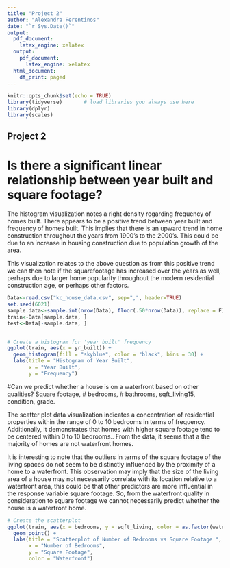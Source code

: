 ---
title: "Project 2"
author: "Alexandra Ferentinos"
date: "`r Sys.Date()`"
output:
  pdf_document: 
    latex_engine: xelatex
  output:
    pdf_document:
      latex_engine: xelatex
  html_document:
    df_print: paged
---

```{r setup, include=FALSE}
knitr::opts_chunk$set(echo = TRUE)
library(tidyverse)       # load libraries you always use here
library(dplyr)
library(scales)

```

## Project 2


#  Is there a significant linear relationship between year built and square footage? 

The histogram visualization notes a right density regarding frequency of homes built. There appears to be a positive trend between year built and frequency of homes built. This implies that there is an upward trend in home construction throughout the years from 1900's to the 2000's. This could be due to an increase in housing construction due to population growth of the area.

This visualization relates to the above question as from this positive trend we can then note if the squarefootage has increased over the years as well, perhaps due to larger home popularity throughout the modern residential construction age, or perhaps other factors. 


```{r}
Data<-read.csv("kc_house_data.csv", sep=",", header=TRUE)
set.seed(6021)
sample.data<-sample.int(nrow(Data), floor(.50*nrow(Data)), replace = F)
train<-Data[sample.data, ]
test<-Data[-sample.data, ]


# Create a histogram for 'year built' frequency 
ggplot(train, aes(x = yr_built)) +
  geom_histogram(fill = "skyblue", color = "black", bins = 30) +
  labs(title = "Histogram of Year Built",
       x = "Year Built",
       y = "Frequency")
```


#Can we predict whether a house is on a waterfront based on other qualities? Square footage, # bedrooms, # bathrooms, sqft_living15, condition, grade. 

The scatter plot data visualization indicates a concentration of residential properties within the range of 0 to 10 bedrooms in terms of frequency. Additionally, it demonstrates that homes with higher square footage tend to be centered within 0 to 10 bedrooms.. From the data, it seems that a the majority of homes are not waterfront homes. 

It is interesting to note that the outliers in terms of the square footage of the living spaces do not seem to be distinctly influenced by the proximity of a home to a waterfront. This observation may imply that the size of the living area of a house may not necessarily correlate with its location relative to a waterfront area, this could be that other predictors are more influential in the response variable square footage. So, from the waterfront quality in consideration to square footage we cannot necessarily predict whether the house is a waterfront home. 
```{r}
# Create the scatterplot
ggplot(train, aes(x = bedrooms, y = sqft_living, color = as.factor(waterfront))) +
  geom_point() +
  labs(title = "Scatterplot of Number of Bedrooms vs Square Footage ",
       x = "Number of Bedrooms",
       y = "Square Footage",
       color = "Waterfront")
```



